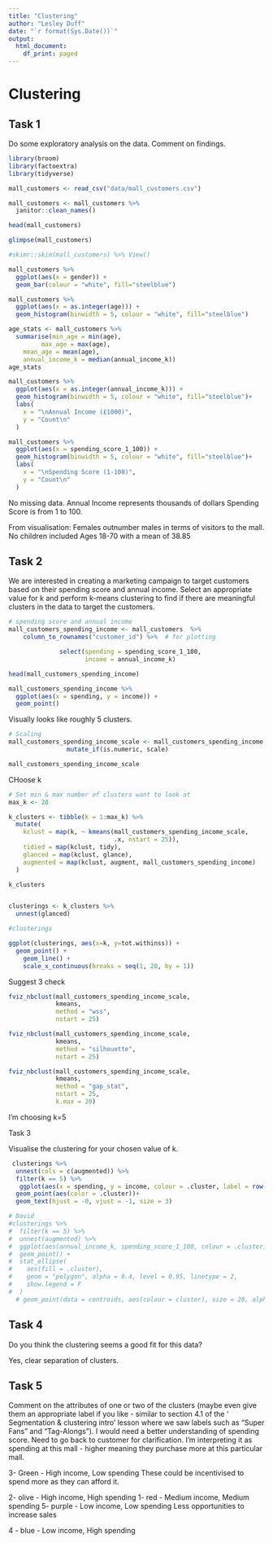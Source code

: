 ```yaml
---
title: "Clustering"
author: "Lesley Duff"
date: "`r format(Sys.Date())`"
output:
  html_document:
    df_print: paged
---
```

# Clustering

## Task 1

Do some exploratory analysis on the data. Comment on findings.

```r
library(broom)
library(factoextra)
library(tidyverse)
```


```r
mall_customers <- read_csv("data/mall_customers.csv")

mall_customers <- mall_customers %>% 
  janitor::clean_names()
```


```r
head(mall_customers)

glimpse(mall_customers)

#skimr::skim(mall_customers) %>% View()

```
```r
mall_customers %>% 
  ggplot(aes(x = gender)) +
  geom_bar(colour = "white", fill="steelblue")

mall_customers %>% 
  ggplot(aes(x = as.integer(age))) +
  geom_histogram(binwidth = 5, colour = "white", fill="steelblue")

age_stats <- mall_customers %>% 
  summarise(min_age = min(age),
         max_age = max(age),
    mean_age = mean(age),
    annual_income_k = median(annual_income_k))
age_stats

mall_customers %>% 
  ggplot(aes(x = as.integer(annual_income_k))) +
  geom_histogram(binwidth = 5, colour = "white", fill="steelblue")+
  labs(
    x = "\nAnnual Income (£1000)",
    y = "Count\n"
  )

mall_customers %>% 
  ggplot(aes(x = spending_score_1_100)) +
  geom_histogram(binwidth = 5, colour = "white", fill="steelblue")+
  labs(
    x = "\nSpending Score (1-100)",
    y = "Count\n"
  )


```


No missing data.
Annual Income represents thousands of dollars
Spending Score is from 1 to 100.

From visualisation:
Females outnumber males in terms of visitors to the mall.
No children included Ages 18-70 with a mean of	38.85	

## Task 2

We are interested in creating a marketing campaign to target customers based on their spending score and annual income. Select an appropriate value for k and perform k-means clustering to find if there are meaningful clusters in the data
to target the customers.

```r
# spending score and annual income
mall_customers_spending_income <- mall_customers  %>% 
    column_to_rownames("customer_id") %>%  # for plotting

              select(spending = spending_score_1_100, 
                     income = annual_income_k)

head(mall_customers_spending_income)

mall_customers_spending_income %>% 
  ggplot(aes(x = spending, y = income)) +
  geom_point()
```
Visually looks like roughly 5 clusters.
```r
# Scaling
mall_customers_spending_income_scale <- mall_customers_spending_income %>%
                mutate_if(is.numeric, scale)

mall_customers_spending_income_scale


```
CHoose k

```r

# Set min & max number of clusters want to look at 
max_k <- 20 

k_clusters <- tibble(k = 1:max_k) %>%
  mutate(
    kclust = map(k, ~ kmeans(mall_customers_spending_income_scale, 
                             .x, nstart = 25)), 
    tidied = map(kclust, tidy),
    glanced = map(kclust, glance),
    augmented = map(kclust, augment, mall_customers_spending_income)
  )

k_clusters


clusterings <- k_clusters %>%
  unnest(glanced)

#clusterings

ggplot(clusterings, aes(x=k, y=tot.withinss)) +
  geom_point() +
    geom_line() +
    scale_x_continuous(breaks = seq(1, 20, by = 1))
```

Suggest 3 check 
```r
fviz_nbclust(mall_customers_spending_income_scale, 
             kmeans, 
             method = "wss", 
             nstart = 25)

fviz_nbclust(mall_customers_spending_income_scale, 
             kmeans, 
             method = "silhouette", 
             nstart = 25)

fviz_nbclust(mall_customers_spending_income_scale, 
             kmeans, 
             method = "gap_stat", 
             nstart = 25, 
             k.max = 20)
```

I'm choosing k=5


Task 3

Visualise the clustering for your chosen value of k.

```r
 clusterings %>% 
  unnest(cols = c(augmented)) %>%
  filter(k == 5) %>%
   ggplot(aes(x = spending, y = income, colour = .cluster, label = row.names(.))) +
  geom_point(aes(color = .cluster))+
  geom_text(hjust = -0, vjust = -1, size = 3)

# David
#clusterings %>% 
#  filter(k == 5) %>% 
#  unnest(augmented) %>% 
#  ggplot(aes(annual_income_k, spending_score_1_100, colour = .cluster)) +
#  geom_point() +
#  stat_ellipse(
#    aes(fill = .cluster),
#    geom = "polygon", alpha = 0.4, level = 0.95, linetype = 2,
#    show.legend = F
#  )
  # geom_point(data = centroids, aes(colour = cluster), size = 20, alpha = 0.25, show.legend = FALSE)
```
## Task 4

Do you think the clustering seems a good fit for this data?

Yes, clear separation of clusters.

## Task 5

Comment on the attributes of one or two of the clusters (maybe even give them an appropriate label if you like - similar to section 4.1 of the ‘
Segmentation & clustering intro’ lesson where we saw labels such as 
“Super Fans” and “Tag-Alongs”).
I would need a better understanding of spending score. Need to go back to 
customer for clarification. I'm interpreting it as 
spending at this mall - higher meaning they purchase more at this particular mall.

3- Green - High income, Low spending
These could be incentivised to spend more as they can afford it.

2- olive - High income, High spending
1- red - Medium income, Medium spending
5- purple - Low income, Low spending
Less opportunities to increase sales

4 - blue - Low income, High spending